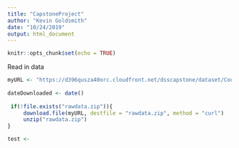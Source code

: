 ```yaml
---
title: "CapstoneProject"
author: "Kevin Goldsmith"
date: "10/24/2019"
output: html_document
---
```


```r
knitr::opts_chunk$set(echo = TRUE)
```

Read in data
```r
myURL <- "https://d396qusza40orc.cloudfront.net/dsscapstone/dataset/Coursera-SwiftKey.zip"
 
dateDownloaded <- date()
 
 if(!file.exists("rawdata.zip")){
     download.file(myURL, destfile = "rawdata.zip", method = "curl")
     unzip("rawdata.zip")
}
```

```r
test <- 
```